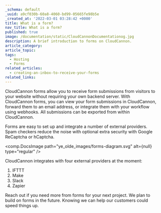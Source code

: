 ```yaml
---
_schema: default
_uuid: a9cf030b-60a8-4060-bd99-05665fe98b5e
_created_at: '2022-03-01 03:28:42 +0000'
title: What is a form?
nav_title: What is a form?
published: true
image: /documentation/static/CloudCannonDocumentationog.jpg
description: A brief introduction to forms on CloudCannon.
article_category:
article_topic:
tags:
  - Hosting
  - Forms
related_articles:
  - creating-an-inbox-to-receive-your-forms
related_links:
---
```

CloudCannon forms allow you to receive form submissions from visitors to your website without requiring your own backend server. With CloudCannon forms, you can view your form submissions in CloudCannon, forward them to an email address, or integrate them with your workflow using webhooks. All submissions can be exported from within CloudCannon.

Forms are easy to set up and integrate a number of external providers. Spam checkers reduce the noise with optional extra security with Google ReCaptcha or hCaptcha.

<comp.DocsImage path="ye_olde_images/forms-diagram.svg" alt={null} type="regular" />

CloudCannon integrates with four external providers at the moment:

1. IFTTT
2. Make
3. Slack
4. Zapier

Reach out if you need more from forms for your next project. We plan to build on forms in the future. Knowing we can help our customers could speed things up.